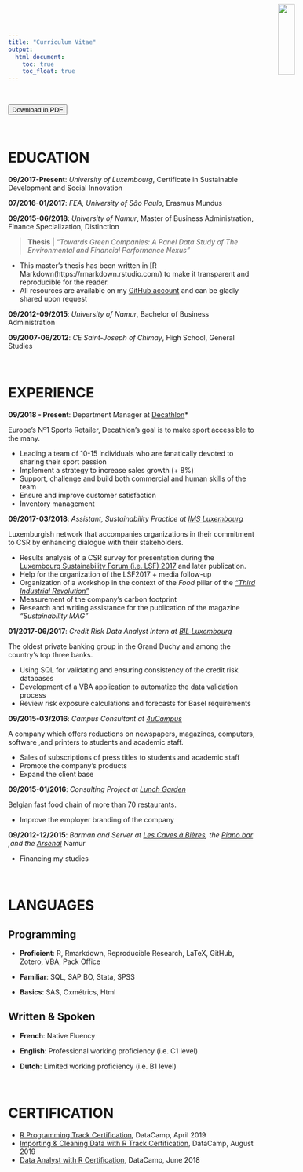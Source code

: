 ```yaml
---
title: "Curriculum Vitae"
output:  
  html_document:  
    toc: true  
    toc_float: true
---
```


<br>

<button class="btn btn-success" onclick=" window.open('Files/CV.pdf','_blank')"> <i class="fa fa-hand-o-right" style="font-size:20px"></i> Download in PDF</button>

<br>



# EDUCATION
<img src="Image/MeEnRond.png" style="width:19%;position:absolute;top:8px;right:0px;" />

**09/2017-Present**: *University of Luxembourg*, Certificate in Sustainable Development and Social Innovation  

**07/2016-01/2017**: *FEA, University of São Paulo*, Erasmus Mundus 

**09/2015-06/2018**: *University of Namur*, Master of Business Administration, Finance Specialization, Distinction   

> **Thesis** | *"Towards Green Companies: A Panel Data Study of The Environmental and Financial Performance Nexus"*

- This master’s thesis has been written in [R Markdown(https://rmarkdown.rstudio.com/) to make it transparent and reproducible for the reader. 
- All resources are available on my [GitHub account](https://github.com/pkinif) and can be gladly shared upon request

**09/2012-09/2015**: *University of Namur*, Bachelor of Business Administration

**09/2007-06/2012**: *CE Saint-Joseph of Chimay*, High School, General Studies 

<br>


# EXPERIENCE

**09/2018 - Present**:  Department Manager at [Decathlon](https://www.decathlon.be/fr?gclid=EAIaIQobChMIrpavvbn83QIVzb3tCh22kAVpEAAYASAAEgLh5vD_BwE)* 

Europe's Nº1 Sports Retailer, Decathlon's goal is to make sport accessible to the many.

- Leading a team of 10-15 individuals who are fanatically devoted to sharing their sport passion
- Implement a strategy to increase sales growth (+ 8%)
- Support, challenge and build both commercial and human skills of the team
- Ensure and improve customer satisfaction
- Inventory management

**09/2017-03/2018**: *Assistant, Sustainability Practice at [IMS Luxembourg](http://imslux.lu/)*

Luxemburgish network that accompanies organizations in their commitment to CSR by enhancing dialogue with their stakeholders.

- Results analysis of a CSR survey for presentation during the [Luxembourg Sustainability Forum (i.e. LSF) 2017](https://www.youtube.com/watch?v=GIjwK_j_HyY) and later publication. 
- Help for the organization of the LSF2017 + media follow-up 
- Organization of a workshop in the context of the *Food* pillar of the [*"Third Industrial Revolution"*](http://www.troisiemerevolutionindustrielle.lu/)
- Measurement of the company's carbon footprint
- Research and writing assistance for the publication of the magazine *"Sustainability MAG"*

**01/2017-06/2017**: *Credit Risk Data Analyst Intern at [BIL Luxembourg](https://www.bil.com/fr/Pages/index.aspx)* 

The oldest private banking group in the Grand Duchy and among the country’s top three banks. 

- Using SQL for validating and ensuring consistency of the credit risk databases
- Development of a VBA application to automatize the data validation process
- Review risk exposure calculations and forecasts for Basel requirements

**09/2015-03/2016**: *Campus Consultant at [4uCampus](https://www.4ucampus.be/fr/)* 

A company which offers reductions on newspapers, magazines, computers, software ,and printers to students and academic staff.

- Sales of subscriptions of press titles to students and academic staff
- Promote the company’s products
- Expand the client base

**09/2015-01/2016**: *Consulting Project at [Lunch Garden](https://www.lunchgarden.be/fr?gclid=EAIaIQobChMIx6rm_s282wIVhJ3VCh1brww1EAAYASAAEgK7A_D_BwE)*

Belgian fast food chain of more than 70 restaurants. 

- Improve the employer branding of the company

**09/2012-12/2015**: *Barman and Server at [Les Caves à Bières](https://www.google.com/url?sa=t&source=web&cd=1&cad=rja&uact=8&ved=0ahUKEwiynrj6rb3bAhUsJ8AKHeloA60QFgguMAA&url=https%3A%2F%2Ffr-fr.facebook.com%2Fpages%2FLes-Caves-%25C3%2580-Bi%25C3%25A8res%2F186535764722243&usg=AOvVaw3QgJ8qNQfPsKg4xsqVIf3t), the [Piano bar](https://www.google.com/url?sa=t&rct=j&q=&esrc=s&source=web&cd=1&cad=rja&uact=8&ved=0ahUKEwi-9KvXrb3bAhVKI8AKHQLxBiMQFgguMAA&url=https%3A%2F%2Ffr-fr.facebook.com%2Flepianobarnamur%2F&usg=AOvVaw2czC_1tmXbWBVyH_t6Q9hW) ,and the [Arsenal](https://www.google.com/url?sa=t&rct=j&q=&esrc=s&source=web&cd=2&cad=rja&uact=8&ved=0ahUKEwi3gJ2Vrr3bAhWRasAKHXc8DtYQFgg-MAE&url=https%3A%2F%2Fwww.unamur.be%2Fservices%2Fsocial%2Farsenal&usg=AOvVaw1EWoWte0qHjoIsPppcGMhT)* Namur 

- Financing my studies


<br>

# LANGUAGES

## Programming

- **Proficient**: R, Rmarkdown, Reproducible Research, LaTeX, GitHub, Zotero, VBA, Pack Office

- **Familiar**:   SQL, SAP BO, Stata, SPSS

- **Basics**: SAS, Oxmétrics, Html

## Written & Spoken

- **French**:     Native Fluency

- **English**:    Professional working proficiency (i.e. C1 level)

- **Dutch**:      Limited working proficiency (i.e. B1 level)

<br>

# CERTIFICATION

- [R Programming Track Certification](https://www.datacamp.com/statement-of-accomplishment/track/9a890cbd92c12c460df02974feaef2b0b564d6ae), DataCamp, April 2019
- [Importing & Cleaning Data with R Track Certification](https://www.datacamp.com/statement-of-accomplishment/track/2f5129311b13fce47c0c8af797124363dc43f7d4), DataCamp, August 2019
- [Data Analyst with R Certification](https://www.datacamp.com/statement-of-accomplishment/track/ee374bcbe5ec52e9824d55a05d4bcc974440bb03), DataCamp, June 2018

